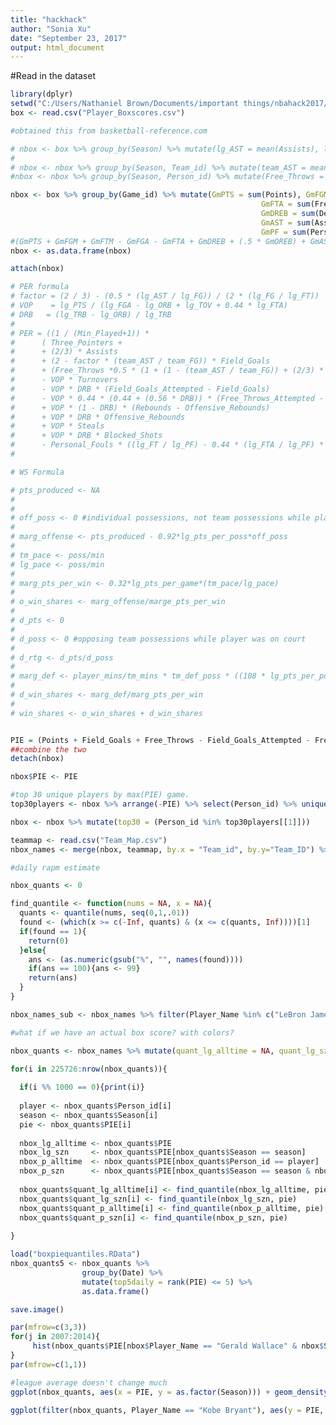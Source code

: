 ```yaml
---
title: "hackhack"
author: "Sonia Xu"
date: "September 23, 2017"
output: html_document
---
```


#Read in the dataset
```r
library(dplyr)
setwd("C:/Users/Nathaniel Brown/Documents/important things/nbahack2017/Basketball Data")
box <- read.csv("Player_Boxscores.csv")

#obtained this from basketball-reference.com

# nbox <- box %>% group_by(Season) %>% mutate(lg_AST = mean(Assists), lg_FG = mean(Field_Goals), lg_ORB = mean(Offensive_Rebounds), lg_FT = mean(Free_Throws), lg_PTS = mean(Points), lg_FGA = mean(Field_Goals_Attempted), lg_TOV = mean(Turnovers), lg_FTA = mean(Free_Throws_Attempted), lg_TRB = mean(Rebounds), lg_PF = mean(Personal_Fouls))#splitting the data into league averages
# 
# nbox <- nbox %>% group_by(Season, Team_id) %>% mutate(team_AST = mean(Assists), team_FG = mean(Field_Goals)) #team averages
#nbox <- nbox %>% group_by(Season, Person_id) %>% mutate(Free_Throws = sum(Free_Throws), Free_Throws_Attempted = sum(Free_Throws_Attempted, Assists = sum(Assists), )

nbox <- box %>% group_by(Game_id) %>% mutate(GmPTS = sum(Points), GmFGM = sum(Field_Goals), GmFTM = sum(Free_Throws),
                                                        GmFTA = sum(Free_Throws_Attempted), GmFGA = sum(Field_Goals_Attempted),
                                                        GmDREB = sum(Defensive_Rebounds), GmOREB = sum(Offensive_Rebounds),
                                                        GmAST = sum(Assists), GmSTL = sum(Steals), GmBLK = sum(Blocked_Shots),
                                                        GmPF = sum(Personal_Fouls), GmTO = sum(Turnovers))
#(GmPTS + GmFGM + GmFTM - GmFGA - GmFTA + GmDREB + (.5 * GmOREB) + GmAST + GmSTL + (.5 * GmBLK) - GmPF - GmTO)
nbox <- as.data.frame(nbox)

attach(nbox)

# PER formula
# factor = (2 / 3) - (0.5 * (lg_AST / lg_FG)) / (2 * (lg_FG / lg_FT))
# VOP    = lg_PTS / (lg_FGA - lg_ORB + lg_TOV + 0.44 * lg_FTA)
# DRB   = (lg_TRB - lg_ORB) / lg_TRB
# 
# PER = ((1 / (Min_Played+1)) *
#      ( Three_Pointers +
#      + (2/3) * Assists
#      + (2 - factor * (team_AST / team_FG)) * Field_Goals
#      + (Free_Throws *0.5 * (1 + (1 - (team_AST / team_FG)) + (2/3) * (team_AST / team_FG)))
#      - VOP * Turnovers
#      - VOP * DRB * (Field_Goals_Attempted - Field_Goals)
#      - VOP * 0.44 * (0.44 + (0.56 * DRB)) * (Free_Throws_Attempted - Free_Throws)
#      + VOP * (1 - DRB) * (Rebounds - Offensive_Rebounds)
#      + VOP * DRB * Offensive_Rebounds
#      + VOP * Steals
#      + VOP * DRB * Blocked_Shots
#      - Personal_Fouls * ((lg_FT / lg_PF) - 0.44 * (lg_FTA / lg_PF) * VOP)))
# 

# WS Formula

# pts_produced <- NA
# 
# 
# off_poss <- 0 #individual possessions, not team possessions while player was on court
# 
# marg_offense <- pts_produced - 0.92*lg_pts_per_poss*off_poss
# 
# tm_pace <- poss/min
# lg_pace <- poss/min
# 
# marg_pts_per_win <- 0.32*lg_pts_per_game*(tm_pace/lg_pace)
# 
# o_win_shares <- marg_offense/marge_pts_per_win
# 
# d_pts <- 0
# 
# d_poss <- 0 #opposing team possessions while player was on court
# 
# d_rtg <- d_pts/d_poss
# 
# marg_def <- player_mins/tm_mins * tm_def_poss * ((108 * lg_pts_per_poss) - (d_rtg/100))
# 
# d_win_shares <- marg_def/marg_pts_per_win
# 
# win_shares <- o_win_shares + d_win_shares


PIE = (Points + Field_Goals + Free_Throws - Field_Goals_Attempted - Free_Throws_Attempted + Defensive_Rebounds + (.5 * Offensive_Rebounds) + Assists + Steals + (.5 * Blocked_Shots) - Personal_Fouls - Turnovers) / (GmPTS + GmFGM + GmFTM - GmFGA - GmFTA + GmDREB + (.5 * GmOREB) + GmAST + GmSTL + (.5 * GmBLK) - GmPF - GmTO)
##combine the two
detach(nbox)

nbox$PIE <- PIE

#top 30 unique players by max(PIE) game.
top30players <- nbox %>% arrange(-PIE) %>% select(Person_id) %>% unique() %>% head(30)

nbox <- nbox %>% mutate(top30 = (Person_id %in% top30players[[1]]))

teammap <- read.csv("Team_Map.csv")
nbox_names <- merge(nbox, teammap, by.x = "Team_id", by.y="Team_ID") %>% rename(Home_City = City, "Home_Team" = Team) %>% merge(teammap, by.x = "vs_team_id", by.y = "Team_ID") %>% rename(Away_City = City, "Away_Team" = Team) %>% select(-grep("SportVU", names(.)))

#daily rapm estimate

nbox_quants <- 0

find_quantile <- function(nums = NA, x = NA){
  quants <- quantile(nums, seq(0,1,.01))
  found <- (which(x >= c(-Inf, quants) & (x <= c(quants, Inf))))[1]
  if(found == 1){
    return(0)
  }else{
    ans <- (as.numeric(gsub("%", "", names(found))))
    if(ans == 100){ans <- 99}
    return(ans)
  }
}

nbox_names_sub <- nbox_names %>% filter(Player_Name %in% c("LeBron James", "Lorenzo Brown", "Gerald Wallace"))

#what if we have an actual box score? with colors?

nbox_quants <- nbox_names %>% mutate(quant_lg_alltime = NA, quant_lg_szn = NA, quant_p_alltime = NA, quant_p_szn = NA) %>% arrange(Person_id, Season, -PIE)

for(i in 225726:nrow(nbox_quants)){
  
  if(i %% 1000 == 0){print(i)}
  
  player <- nbox_quants$Person_id[i]
  season <- nbox_quants$Season[i]
  pie <- nbox_quants$PIE[i]
  
  nbox_lg_alltime <- nbox_quants$PIE
  nbox_lg_szn     <- nbox_quants$PIE[nbox_quants$Season == season]
  nbox_p_alltime  <- nbox_quants$PIE[nbox_quants$Person_id == player]
  nbox_p_szn      <- nbox_quants$PIE[nbox_quants$Season == season & nbox_quants$Person_id == player]
  
  nbox_quants$quant_lg_alltime[i] <- find_quantile(nbox_lg_alltime, pie)
  nbox_quants$quant_lg_szn[i] <- find_quantile(nbox_lg_szn, pie)
  nbox_quants$quant_p_alltime[i] <- find_quantile(nbox_p_alltime, pie)
  nbox_quants$quant_p_szn[i] <- find_quantile(nbox_p_szn, pie)
  
}

load("boxpiequantiles.RData")
nbox_quants5 <- nbox_quants %>% 
                group_by(Date) %>%
                mutate(top5daily = rank(PIE) <= 5) %>%
                as.data.frame()

save.image()
```

```r
par(mfrow=c(3,3))
for(j in 2007:2014){
     hist(nbox_quants$PIE[nbox$Player_Name == "Gerald Wallace" & nbox$Season == j], main = j)
}
par(mfrow=c(1,1))

#league average doesn't change much
ggplot(nbox_quants, aes(x = PIE, y = as.factor(Season))) + geom_density_ridges()

ggplot(filter(nbox_quants, Player_Name == "Kobe Bryant"), aes(y = PIE, x = as.factor(Season))) + geom_boxplot()


```